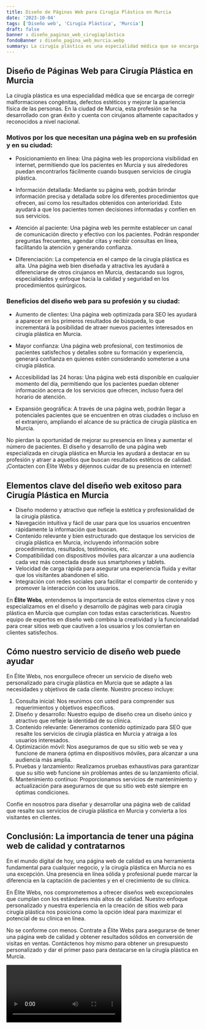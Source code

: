 ```yaml
---
title: Diseño de Páginas Web para Cirugía Plástica en Murcia
date: '2023-10-04'
tags: ['Diseño web', 'Cirugía Plástica', 'Murcia']
draft: false
banner : diseño_paginas_web_cirugíaplástica
fondoBanner : diseño_pagina_web_murcia.webp
summary: La cirugía plástica es una especialidad médica que se encarga de corregir malformaciones congénitas, defectos estéticos y mejorar la apariencia física de las personas. En la ciudad de Murcia, esta profesión se ha desarrollado con gran éxito y cuenta con cirujanos altamente capacitados y reconocidos a nivel nacional.
---
```


## Diseño de Páginas Web para Cirugía Plástica en Murcia

La cirugía plástica es una especialidad médica que se encarga de corregir malformaciones congénitas, defectos estéticos y mejorar la apariencia física de las personas. En la ciudad de Murcia, esta profesión se ha desarrollado con gran éxito y cuenta con cirujanos altamente capacitados y reconocidos a nivel nacional.

### Motivos por los que necesitan una página web en su profesión y en su ciudad:

- Posicionamiento en línea: Una página web les proporciona visibilidad en internet, permitiendo que los pacientes en Murcia y sus alrededores puedan encontrarlos fácilmente cuando busquen servicios de cirugía plástica.

- Información detallada: Mediante su página web, podrán brindar información precisa y detallada sobre los diferentes procedimientos que ofrecen, así como los resultados obtenidos con anterioridad. Esto ayudará a que los pacientes tomen decisiones informadas y confíen en sus servicios.

- Atención al paciente: Una página web les permite establecer un canal de comunicación directo y efectivo con los pacientes. Podrán responder preguntas frecuentes, agendar citas y recibir consultas en línea, facilitando la atención y generando confianza.

- Diferenciación: La competencia en el campo de la cirugía plástica es alta. Una página web bien diseñada y atractiva les ayudará a diferenciarse de otros cirujanos en Murcia, destacando sus logros, especialidades y enfoque hacia la calidad y seguridad en los procedimientos quirúrgicos.

### Beneficios del diseño web para su profesión y su ciudad:

- Aumento de clientes: Una página web optimizada para SEO les ayudará a aparecer en los primeros resultados de búsqueda, lo que incrementará la posibilidad de atraer nuevos pacientes interesados en cirugía plástica en Murcia.

- Mayor confianza: Una página web profesional, con testimonios de pacientes satisfechos y detalles sobre su formación y experiencia, generará confianza en quienes estén considerando someterse a una cirugía plástica.

- Accesibilidad las 24 horas: Una página web está disponible en cualquier momento del día, permitiendo que los pacientes puedan obtener información acerca de los servicios que ofrecen, incluso fuera del horario de atención.

- Expansión geográfica: A través de una página web, podrán llegar a potenciales pacientes que se encuentren en otras ciudades o incluso en el extranjero, ampliando el alcance de su práctica de cirugía plástica en Murcia.

No pierdan la oportunidad de mejorar su presencia en línea y aumentar el número de pacientes. El diseño y desarrollo de una página web especializada en cirugía plástica en Murcia les ayudará a destacar en su profesión y atraer a aquellos que buscan resultados estéticos de calidad. ¡Contacten con Élite Webs y déjennos cuidar de su presencia en internet!

<GifSeo />

<Cta />

## Elementos clave del diseño web exitoso para Cirugía Plástica en Murcia

- Diseño moderno y atractivo que refleje la estética y profesionalidad de la cirugía plástica.
- Navegación intuitiva y fácil de usar para que los usuarios encuentren rápidamente la información que buscan.
- Contenido relevante y bien estructurado que destaque los servicios de cirugía plástica en Murcia, incluyendo información sobre procedimientos, resultados, testimonios, etc.
- Compatibilidad con dispositivos móviles para alcanzar a una audiencia cada vez más conectada desde sus smartphones y tablets.
- Velocidad de carga rápida para asegurar una experiencia fluida y evitar que los visitantes abandonen el sitio.
- Integración con redes sociales para facilitar el compartir de contenido y promover la interacción con los usuarios.

En **Élite Webs**, entendemos la importancia de estos elementos clave y nos especializamos en el diseño y desarrollo de páginas web para cirugía plástica en Murcia que cumplan con todas estas características. Nuestro equipo de expertos en diseño web combina la creatividad y la funcionalidad para crear sitios web que cautiven a los usuarios y los conviertan en clientes satisfechos.

## Cómo nuestro servicio de diseño web puede ayudar

En Élite Webs, nos enorgullece ofrecer un servicio de diseño web personalizado para cirugía plástica en Murcia que se adapte a las necesidades y objetivos de cada cliente. Nuestro proceso incluye:

1. Consulta inicial: Nos reunimos con usted para comprender sus requerimientos y objetivos específicos.
2. Diseño y desarrollo: Nuestro equipo de diseño crea un diseño único y atractivo que refleje la identidad de su clínica.
3. Contenido relevante: Generamos contenido optimizado para SEO que resalte los servicios de cirugía plástica en Murcia y atraiga a los usuarios interesados.
4. Optimización móvil: Nos aseguramos de que su sitio web se vea y funcione de manera óptima en dispositivos móviles, para alcanzar a una audiencia más amplia.
5. Pruebas y lanzamiento: Realizamos pruebas exhaustivas para garantizar que su sitio web funcione sin problemas antes de su lanzamiento oficial.
6. Mantenimiento continuo: Proporcionamos servicios de mantenimiento y actualización para asegurarnos de que su sitio web esté siempre en óptimas condiciones.

Confíe en nosotros para diseñar y desarrollar una página web de calidad que resalte sus servicios de cirugía plástica en Murcia y convierta a los visitantes en clientes.

## Conclusión: La importancia de tener una página web de calidad y contratarnos

En el mundo digital de hoy, una página web de calidad es una herramienta fundamental para cualquier negocio, y la cirugía plástica en Murcia no es una excepción. Una presencia en línea sólida y profesional puede marcar la diferencia en la captación de pacientes y en el crecimiento de su clínica.

En Élite Webs, nos comprometemos a ofrecer diseños web excepcionales que cumplan con los estándares más altos de calidad. Nuestro enfoque personalizado y nuestra experiencia en la creación de sitios web para cirugía plástica nos posiciona como la opción ideal para maximizar el potencial de su clínica en línea.

No se conforme con menos. Contrate a Élite Webs para asegurarse de tener una página web de calidad y obtener resultados sólidos en conversión de visitas en ventas. Contáctenos hoy mismo para obtener un presupuesto personalizado y dar el primer paso para destacarse en la cirugía plástica en Murcia.

<Video />

<CtaBot job='Cirugía Plástica' city='Murcia'/>

<Gmaps query='Murcia+españa+maps' />